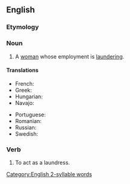 ==English==

===Etymology===
{{suffix|launderer|ess|lang=en}}

===Noun===
{{en-noun|es}}

# A [[woman]] whose employment is [[laundering]].

====Translations====
{{trans-top|A woman whose employment is laundering}}
* French: {{t+|fr|blanchisseuse|f}}
* Greek: {{t+|el|πλύστρα|f|sc=Grek}}
* Hungarian: {{t+|hu|mosónő}}
* Navajo: {{t|nv|asdzání daʼiigisígíí}}
{{trans-mid}}
* Portuguese: {{t+|pt|lavadeira|f}}
* Romanian: {{t+|ro|spălătoreasă|f}}
* Russian: {{t+|ru|пра́чка|f}}
* Swedish: {{t|sv|tvätterska}}
{{trans-bottom}}

===Verb===
{{en-verb|es}}

# {{lb|en|obsolete}} To act as a laundress.

[[Category:English 2-syllable words]]